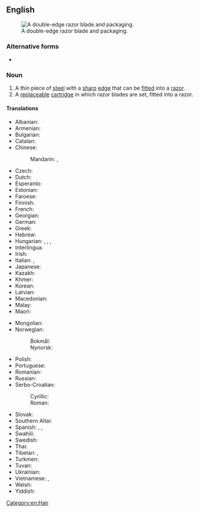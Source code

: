 {{also|razorblade|razor-blade}}
==English==
[[File:Rasierklinge.jpg|thumb|A double-edge razor blade and packaging.]]

===Alternative forms===
* {{alter|en|razorblade}}

===Noun===
{{en-noun}}

# A thin piece of [[steel]] with a [[sharp]] [[edge]] that can be [[fitted]] into a [[razor]].
# A [[replaceable]] [[cartridge]] in which razor blades are set, fitted into a razor.

====Translations====
{{trans-top|razor blade}}
* Albanian: {{t-needed|sq}}
* Armenian: {{t|hy|[[ածելի|ածելու]] [[սայր]]}}
* Bulgarian: {{t|bg|ножче за бръснене}}
* Catalan: {{t|ca|fulla d'afaitar|f}}
* Chinese:
*: Mandarin: {{t|cmn|剃鬚刀片}}, {{t|cmn|剃须刀片|tr=tìxūdāopiàn}}
* Czech: {{t+|cs|žiletka|f}}
* Dutch: {{t+|nl|scheermesje|n}}
* Esperanto: {{t|eo|razoklingo}}
* Estonian: {{t|et|žilett}}
* Faroese: {{t|fo|rakiblað|n}}
* Finnish: {{t+|fi|partaterä}}
* French: {{t+|fr|lame de rasoir|f}}
* Georgian: {{t-needed|ka}}
* German: {{t+|de|Rasierklinge|f}}
* Greek: {{t|el|ξυριστική λεπίδα|f}}
* Hebrew: {{t+|he|סכין גילוח|alt=סַכִּין גִּלּוּחַ|m|f|tr=sakín giluákh}}
* Hungarian: {{t+|hu|borotvapenge}}, {{t|hu|zsilettpenge}}, {{t+|hu|penge}}, {{t|hu|zsilett}}
* Interlingua: {{t|ia|lamina de rasorio}}
* Irish: {{t|ga|lann rásúir|f}}
* Italian: {{t+|it|[[lametta]] per [[rasoio]]|f}}, {{t+|it|[[lametta]] di [[rasoio]]|f}}
* Japanese: {{t-needed|ja}}
* Kazakh: {{t-needed|kk}}
* Khmer: {{t|km|ឡាម}}
* Korean: {{t-needed|ko}}
* Latvian: {{t+|lv|žilete}}
* Macedonian: {{t|mk|жиле́т|m}}
* Malay: {{t-needed|ms}}
* Maori: {{t|mi|mataheu}}
{{trans-mid}}
* Mongolian: {{t-needed|mn}}
* Norwegian:
*: Bokmål: {{t|nb|barberblad|n}}
*: Nynorsk: {{t|nn|barberblad|n}}
* Polish: {{t+|pl|żyletka|f}}
* Portuguese: {{t|pt|lâmina de barbear|f}}
* Romanian: {{t+|ro|[[lamă]] de [[ras]]|f}}
* Russian: {{t+|ru|ле́звие|n}}
* Serbo-Croatian:
*: Cyrillic: {{t|sh|жилет|m}}
*: Roman: {{t+|sh|žilet|m}}
* Slovak: {{t|sk|žiletka|f}}
* Southern Altai: {{t|alt|мис}}
* Spanish: {{t+|es|cuchilla|f}}, {{t|es|razuradora|f}}, {{t|es|[[hoja]] de [[afeitar]]|f}}
* Swahili: {{t+|sw|wembe}}
* Swedish: {{t+|sv|rakblad|n}}
* Thai: {{t|th|ใบมีดโกน}}
* Tibetan: {{t|bo|སྤུ་གྲིའི་ཁ}}, {{t|bo|སྐྲ་གྲིའི་ཁ}}
* Turkmen: {{t|tk|lezwiýa}}
* Tuvan: {{t|tyv|бис}}
* Ukrainian: {{t+|uk|[[ле́зо]] [[бритва|бри́тви]]|n}}
* Vietnamese: {{t|vi|dao lam}}, {{t|vi|lưỡi lam}}
* Welsh: {{t|cy|llafn rasel|m}}
* Yiddish: {{t|yi|גאָלמעסערל|n}}
{{trans-bottom}}

[[Category:en:Hair]]